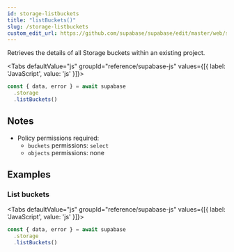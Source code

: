 ```yaml
---
id: storage-listbuckets
title: "listBuckets()"
slug: /storage-listbuckets
custom_edit_url: https://github.com/supabase/supabase/edit/master/web/spec/supabase_js_v2_ref.yml
---
```



Retrieves the details of all Storage buckets within an existing project.

<Tabs
  defaultValue="js"
  groupId="reference/supabase-js"
  values={[{ label: 'JavaScript', value: 'js' }]}>

<TabItem value="js">

```js
const { data, error } = await supabase
  .storage
  .listBuckets()
```


</TabItem>

</Tabs>





## Notes

- Policy permissions required:
  - `buckets` permissions: `select` 
  - `objects` permissions: none










## Examples

### List buckets



<Tabs
  defaultValue="js"
  groupId="reference/supabase-js"
  values={[{ label: 'JavaScript', value: 'js' }]}>

<TabItem value="js">

```js
const { data, error } = await supabase
  .storage
  .listBuckets()
```


</TabItem>

</Tabs>